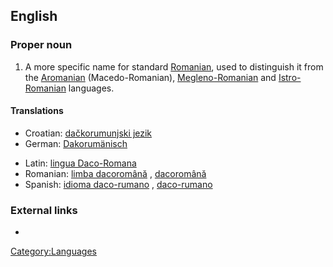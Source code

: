 ==English==
{{wikipedia|Daco-Romanian}}

===Proper noun===
{{en-proper noun}}

# A more specific name for standard [[Romanian]], used to distinguish it from the [[Aromanian]] (Macedo-Romanian), [[Megleno-Romanian]] and [[Istro-Romanian]] languages.

====Translations====
{{trans-top|A more specific name for the Romanian language}}
*Croatian: [[dačkorumunjski jezik]] {{m}}
*German: [[Dakorumänisch]] {{n}}
{{trans-mid}}
*Latin: [[lingua Daco-Romana]] {{f}}
*Romanian: [[limba dacoromână]] {{f}}, [[dacoromână]] {{f}}
*Spanish: [[idioma daco-rumano]] {{m}}, [[daco-rumano]] {{m}}
{{trans-bot}}

===External links===
*{{ethnologue|code=ron}}

[[Category:Languages]]